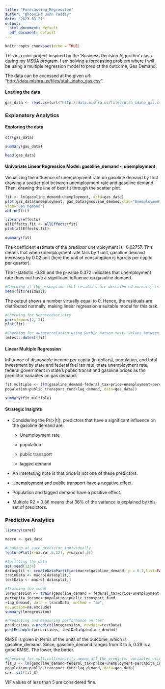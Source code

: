 ```yaml
---
title: "Forecasting_Regression"
author: "Bhoomika John Pedely"
date: "2023-08-21"
output:
  html_document: default
  pdf_document: default
---
```


```r
knitr::opts_chunk$set(echo = TRUE)
```

This is a mini-project inspired by the 'Business Decision Algorithm' class during my MSBA program. I am solving a forecasting problem where I will be using a multiple regression model to predict the outcome, Gas Demand.

The data can be accessed at the given url: "<http://data.mishra.us/files/utah_idaho_gas.csv>".

#### Loading the data

```r
gas_data <- read.csv(url("http://data.mishra.us/files/utah_idaho_gas.csv"))
```

### Explanatory Analytics

#### Exploring the data

```r
str(gas_data)
```

```r
summary(gas_data)
```

```r
head(gas_data)
```

#### Univariate Linear Regression Model: gasoline_demand \~ unemployment

Visualizing the influence of unemployment rate on gasoline demand by first drawing a scatter plot between unemployment rate and gasoline demand. Then, drawing the line of best fit through the scatter plot.

```r
fit <- lm(gasoline_demand~unemployment, data=gas_data)
plot(gas_data$unemployment, gas_data$gasoline_demand,xlab="Unemployment",
ylab="Gas Demand")
abline(fit)
```

```r
library(effects)
allEffects.fit <- allEffects(fit)
plot(allEffects.fit)
```

```r
summary(fit)
```

The coefficient estimate of the predictor unemployment is -0.02757. This means that when unemployment rate falls by 1 unit, gasoline demand increases by 0.02 unit (here the unit of consumption is barrels per capita per quarter).

The t-statistic -0.89 and the p-value 0.372 indicates that unemployment rate does not have a significant influence on gasoline demand.

```r
#Checking if the assumption that residuals are distributed normally is true with this dataset. A means of residuals closer to 0 would suggest that it is. 
mean(fit$residuals)
```

The output shows a number virtually equal to 0. Hence, the residuals are distributed normally, making linear regression a suitable model for this task.

```r
#Checking for homoscedasticity
par(mfrow=c(2, 2))
plot(fit)
```

```r
#Checking for autocorrelation using Durbin Watson test. Values between 0 and 2 indicate positive correlation and between 2 and 4 indicate negative correlation.
lmtest::dwtest(fit)
```

#### Linear Multiple Regression

Influence of disposable income per capita (in dollars), population, and total investment by state and federal fuel tax rate, state unemployment rate, federal government in state's public transit and gasoline prices as the predictor variables on gas demand.

```r
fit.multiple <- (lm(gasoline_demand~federal_tax+price+unemployment+percapita_income+
population+public_transport_fund+lag_demand, data=gas_data))

summary(fit.multiple)
```

#### Strategic Insights

-   Considering the Pr(\>\|t\|), predictors that have a significant influence on the gasoline demand are:

    -   Unemployment rate

    -   population

    -   public transport

    -   lagged demand

-   An Interesting note is that price is not one of these predictors.

-   Unemployment and public transport have a negative effect.

-   Population and lagged demand have a positive effect.

-   Multiple R2 = 0.36 means that 36% of the variance is explained by this set of predictors.

### Predictive Analytics

```r
library(caret)
```

```r
macro <- gas_data

#Looking at each predictor individually
featurePlot(x=macro[,6:12], y=macro[,5])
```

```r
#Splitting the data
set.seed(1234)
datasplit <- createDataPartition(macro$gasoline_demand, p = 0.7,list=FALSE)
trainData <- macro[datasplit,]
testData <- macro[-datasplit,]
```

```r
#Training the model
lmregression <- train(gasoline_demand ~ federal_tax+price+unemployment+
percapita_income+ population+public_transport_fund
+lag_demand, data = trainData, method = "lm",
na.action=na.exclude)
summary(lmregression)
```

```r
#Predicting and measuring performance on test
predictions <-predict(lmregression, newdata=testData)
postResample(predictions, testData$gasoline_demand)
```

RMSE is given in terms of the units of the outcome, which is gasoline_demand. Since, gasoline_demand ranges from 3 to 5, 0.29 is a good RMSE. The lower, the better.

```r
#Checking for multicolliniearity among all the predictor variables using Variance Inflation Factor, VIF. 
fit_3 <- lm(gasoline_demand~federal_tax+price+unemployment+percapita_income+
population+public_transport_fund+lag_demand, data=gas_data)
car::vif(fit_3)
```

VIF values of less than 5 are considered fine.
